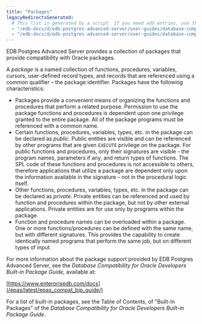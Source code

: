 ```yaml
---
title: "Packages"
legacyRedirectsGenerated:
  # This list is generated by a script. If you need add entries, use the `legacyRedirects` key.
  - "/edb-docs/d/edb-postgres-advanced-server/user-guides/database-compatibility-for-oracle-developers-guide/9.6/Database_Compatibility_for_Oracle_Developers_Guide_v9.6.1.089.html"
  - "/edb-docs/d/edb-postgres-advanced-server/user-guides/database-compatibility-for-oracle-developers-guide/9.5/Database_Compatibility_for_Oracle_Developers_Guide.1.183.html"
---
```


<div id="packages" class="registered_link"></div>

EDB Postgres Advanced Server provides a collection of packages that provide compatibility with Oracle packages.

A *package* is a named collection of functions, procedures, variables, cursors, user-defined record types, and records that are referenced using a common qualifier – the package identifier. Packages have the following characteristics:

-   Packages provide a convenient means of organizing the functions and procedures that perform a related purpose. Permission to use the package functions and procedures is dependent upon one privilege granted to the entire package. All of the package programs must be referenced with a common name.
-   Certain functions, procedures, variables, types, etc. in the package can be declared as *public*. Public entities are visible and can be referenced by other programs that are given `EXECUTE` privilege on the package. For public functions and procedures, only their signatures are visible - the program names, parameters if any, and return types of functions. The SPL code of these functions and procedures is not accessible to others, therefore applications that utilize a package are dependent only upon the information available in the signature – not in the procedural logic itself.
-   Other functions, procedures, variables, types, etc. in the package can be declared as *private*. Private entities can be referenced and used by function and procedures within the package, but not by other external applications. Private entities are for use only by programs within the package.
-   Function and procedure names can be overloaded within a package. One or more functions/procedures can be defined with the same name, but with different signatures. This provides the capability to create identically named programs that perform the same job, but on different types of input.

For more information about the package support provided by EDB Postgres Advanced Server, see the *Database Compatibility for Oracle Developers Built-in Package Guide,* available at:

[https://www.enterprisedb.com/docs](/epas/latest/epas_compat_bip_guide/)

For a list of built-in packages, see the Table of Contents, of "Built-In Packages" of the *Database Compatibility for Oracle Developers Built-in Package Guide*.
